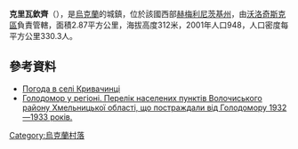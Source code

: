 {{coord|49|28|55|N|26|25|23|E|scale:100000|display=title}}

'''克里瓦欽齊'''（{{lang-uk|Кривачинці}}），是[[烏克蘭|烏克蘭]]的城鎮，位於該國西部[[赫梅利尼茨基州|赫梅利尼茨基州]]，由[[沃洛奇斯克區|沃洛奇斯克區]]負責管轄，面積2.87平方公里，海拔高度312米，2001年人口948，人口密度每平方公里330.3人。

==參考資料==
* [http://weather.in.ua/ua/hmel'nickaja/12252 Погода в селі Кривачинці] {{Wayback|url=http://weather.in.ua/ua/hmel'nickaja/12252 |date=20111220070139 }}
* [https://web.archive.org/web/20160304103840/http://admvol.at.ua/golodvregioni.doc Голодомор у регіоні. Перелік населених пунктів Волочиського району Хмельницької області, що постраждали від Голодомору 1932—1933 років.]

{{Ukraine-geo-stub}}
[[Category:烏克蘭村落|Category:烏克蘭村落]]